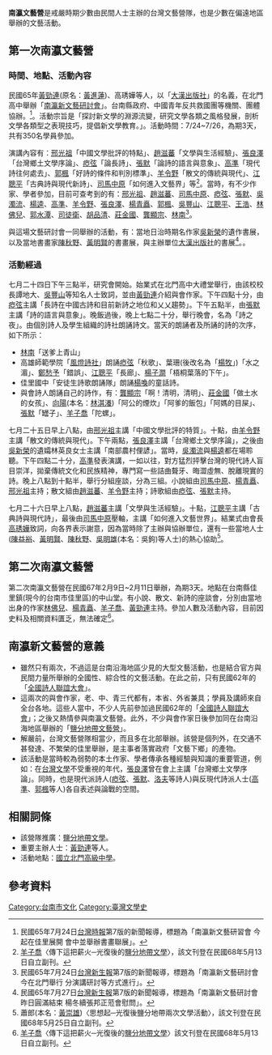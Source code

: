 '''南瀛文藝營'''是戒嚴時期少數由民間人士主辦的台灣文藝營隊，也是少數在偏遠地區舉辦的文藝活動。

==第一次南瀛文藝營==
===時間、地點、活動內容===
民國65年[[黃勁連|黃勁連]](原名：[[黃進蓮|黃進蓮]])、高琇嬅等人，以「[[大漢出版社|大漢出版社]]」的名義，在北門高中舉辦「[[南瀛新文藝研討會|南瀛新文藝研討會]]」。台南縣政府、中國青年反共救國團等機關、團體協辦。<ref>民國65年7月24日[[台灣時報|台灣時報]]第7版的新聞報導，標題為「南瀛新文藝研習會 今起在佳里展開 會中並舉辦書畫聯展」。</ref>。活動宗旨是「探討新文學的淵源流變，研究文學各類之風格發展，剖析文學各類型之表現技巧，提倡新文學教育。」。活動時間：7/24~7/26，為期3天，共有350名學員參加。

演講內容有：[[邢光祖|邢光祖]]「中國文學批評的特點」、[[趙滋蕃|趙滋蕃]]「文學與生活經驗」、[[張良澤|張良澤]]「台灣鄉土文學序論」、[[瘂弦|瘂弦]]「論長詩」、[[張默|張默]]「論詩的語言與意象」、[[高準|高準]]「現代詩往何處去」、[[郭楓|郭楓]]「好詩的條件和判別標準」、[[羊令野|羊令野]]「散文的傳統與現代」、[[江聰平|江聰平]]「古典詩與現代新詩」、[[司馬中原|司馬中原]]「如何進入文藝界」等<ref>[[羊子喬|羊子喬]]〈傳下這把薪火─光復後的[[鹽分地帶文學|鹽分地帶文學]]〉，該文刊登在民國68年5月13日自立副刊。</ref>。當時，有不少作家、學者參加，目前可查考到的有：[[邢光祖|邢光祖]]、[[趙滋蕃|趙滋蕃]]、[[司馬中原|司馬中原]]、[[瘂弦|瘂弦]]、[[張默|張默]]、[[吳濁流|吳濁流]]、[[楊逵|楊逵]]、[[高準|高準]]、[[羊令野|羊令野]]、[[張良澤|張良澤]]、[[楊青矗|楊青矗]]、[[郭楓|郭楓]]、[[吳豐山|吳豐山]]、[[江聰平|江聰平]]、[[王浩|王浩]]、[[林佛兒|林佛兒]]、[[郭水潭|郭水潭]]、[[司徒衛|司徒衛]]、[[胡品清|胡品清]]、[[莊金國|莊金國]]、[[龔顯宗|龔顯宗]]、[[林南|林南]]<ref>民國65年7月24日[[台灣新生報|台灣新生報]]第7版的新聞報導，標題為「南瀛新文藝研討會 今在北門舉行 分演講研討等方式進行」。</ref>。

與這場文藝研討會一同舉辦的活動，有：當地日治時期名作家[[吳新榮|吳新榮]]的遺作書展，以及當地書畫家[[陳秋野|陳秋野]]、[[黃明賢|黃明賢]]的書畫展，與主辦單位[[大漢出版社|大漢出版社]]的書展<ref>民國65年7月27日[[台灣新生報|台灣新生報]]第7版的新聞報導，標題為「南瀛新文藝研討會 昨日圓滿結束 楊冬續張邦正蒞會慰問」。</ref>。。

===活動經過===
七月二十四日下午三點半，研究會開始。始業式在北門高中大禮堂舉行，由該校校長譚地大、[[吳豐山|吳豐山]]等知名人士致詞，並由[[黃勁連|黃勁連]]介紹與會作家。下午四點十分，由[[瘂弦|瘂弦]]主講「長詩在中國古詩和目前新詩之地位和乂乂趨勢」。下午五點半，由[[張默|張默]]主講「詩的語言與意象」。晚飯過後，晚上七點二十分，舉行晚會，名為「詩之夜」。由個別詩人及學生組織的詩社朗誦詩文。當天的朗誦者及所誦的詩的次序，如下所示：

*[[林南|林南]]「送爹上青山」
*高雄師範學院「[[風燈詩社|風燈詩社]]」朗誦[[瘂弦|瘂弦]]「秋歌」、葉珊(後改名為「[[楊牧|楊牧]]」)「水之湄」、[[鄭愁予|鄭愁予]]「錯誤」、[[江聰平|江聰平]]「長廊」、[[楊子澗|楊子澗]]「梧桐葉落的下午」。
*佳里國中「安徒生詩歌朗誦隊」朗誦[[楊喚|楊喚]]的童話詩。
*與會詩人朗誦自己的詩作，有：[[龔顯宗|龔顯宗]]「啊！清明，清明」、[[莊金國|莊金國]]「做土水的女孩」、[[向陽|向陽]](本名：[[林淇瀁|林淇瀁]])「阿公的煙炊」「阿爹的飯包」「阿媽的目屎」、[[張默|張默]]「罎子」、[[羊子喬|羊子喬]]「陀螺」。

七月二十五日早上八點，由[[邢光祖|邢光祖]]主講「中國文學批評的特質」。十點，由[[羊令野|羊令野]]主講「散文的傳統與現代」。下午兩點，[[張良澤|張良澤]]主講「台灣鄉土文學序論」，之後由[[吳新榮|吳新榮]]的遺孀林英良女士主講「南部農村俚諺」。當時，[[吳濁流|吳濁流]]與[[楊逵|楊逵]]都在場聆聽。下午四點二十分，[[高準|高準]]發表演講，一如以往，對方猛烈抨擊台灣的現代詩人盲目崇洋，拋棄傳統文化和民族精神，專門寫一些詰曲聱牙、晦澀虛無、脫離現實的詩。晚上八點到十點半，舉行分組座談，分為三組。小說組由[[司馬中原|司馬中原]]、[[楊青矗|楊青矗]]、[[邢光祖|邢光祖]]主持；散文組由[[趙滋蕃|趙滋蕃]]、[[羊令野|羊令野]]主持；詩歌組由[[瘂弦|瘂弦]]、[[張默|張默]]主持。

七月二十六日早上八點，[[趙滋蕃|趙滋蕃]]主講「文學與生活經驗」。十點，[[江聰平|江聰平]]主講「古典詩與現代詩」，最後由[[司馬中原|司馬中原]]壓軸，主講「如何進入文藝世界」。結業式由會長[[高琇嬅|高琇嬅]]致詞，向各界表示謝意，因為當時除了主辦與協辦單位，還有一些當地人士([[陳益裕|陳益裕]]、[[黃明賢|黃明賢]]、[[陳秋野|陳秋野]]、[[吳明雄|吳明雄]](本名：吳鉤)等人士)的熱心協助<ref>蕭郎(本名：[[黃崇雄|黃崇雄]])〈思想起─光復後鹽分地帶兩次文學活動〉，該文刊登在民國68年5月25日自立副刊。</ref>。

==第二次南瀛文藝營==
第二次南瀛文藝營在民國67年2月9日~2月11日舉辦，為期3天。地點在台南縣佳里鎮(現今的台南市佳里區)的中山堂。有小說、散文、新詩的座談會，分別由當地出身的作家[[林佛兒|林佛兒]]、[[楊青矗|楊青矗]]、[[羊子喬|羊子喬]]、[[黃勁連|黃勁連]]主持。參加人數及活動內容，目前因史料及相關資料匱乏，無法確定<ref>[[羊子喬|羊子喬]]〈傳下這把薪火─光復後的[[鹽分地帶文學|鹽分地帶文學]]〉該文刊登在民國68年5月13日自立副刊。</ref>。

==南瀛新文藝營的意義==
*雖然只有兩次，不過這是台南沿海地區少見的大型文藝活動，也是結合官方與民間力量所舉辦的全國性、綜合性的文藝活動。在此之前，只有民國62年的「[[全國詩人聯誼大會|全國詩人聯誼大會]]」。
*這兩次的與會作家，老、中、青三代都有，本省、外省兼具；學員及講師來自全台各地。這些人當中，不少人先前參加過民國62年的「[[全國詩人聯誼大會|全國詩人聯誼大會]]」；之後又熱情參與南瀛文藝營。此外，不少與會作家日後參加同在台南沿海地區舉辦的「[[鹽分地帶文藝營|鹽分地帶文藝營]]」。
*解嚴前，台灣文藝營隊相當少，而且多在北部舉辦。該營是個列外，在交通不甚發達、不繁榮的佳里舉辦，是主事者落實政府「文藝下鄉」的產物。
*該活動是當時較為弱勢的本土作家、學者傳承各種經驗與知識的重要管道，例如：在[[台灣文學|台灣文學]]不受重視的年代，[[張良澤|張良澤]]曾在會上主講「台灣鄉土文學序論」。同時，也是現代派詩人([[瘂弦|瘂弦]]、[[張默|張默]]、[[洛夫_(詩人)|洛夫]]等詩人)與反現代詩派人士([[高準|高準]]、[[郭楓|郭楓]]等人)各自表述與論戰的空間。

==相關詞條==
*該營隊推廣：[[鹽分地帶文學|鹽分地帶文學]]。
*重要主辦人士：[[黃勁連|黃勁連]]等人。
*活動地點：[[國立北門高級中學|國立北門高級中學]]。

==參考資料==
{{reflist}}

[[Category:台南市文化|Category:台南市文化]]
[[Category:臺灣文學史|Category:臺灣文學史]]